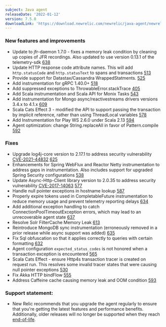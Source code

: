 ```yaml
---
subject: Java agent
releaseDate: '2022-01-12'
version: 7.5.0
downloadLink: 'https://download.newrelic.com/newrelic/java-agent/newrelic-agent/7.5.0/'
---
```


### New features and improvements
* Update to jfr-daemon 1.7.0 - fixes a memory leak condition by cleaning up copies of JFR recordings. Also updated to use version 0.13.1 of the telemetry-sdk [638](https://github.com/newrelic/newrelic-java-agent/pull/638)
* Update HTTP response code attribute names. This will add `http.statusCode` and `http.statusText` to spans and transactions [513](https://github.com/newrelic/newrelic-java-agent/pull/513)
* Provide support for Datastax/Cassandra WrappedStatments. [525](https://github.com/newrelic/newrelic-java-agent/pull/525)
* Add instrumentation for gRPC 1.40.0+ [518](https://github.com/newrelic/newrelic-java-agent/pull/518)
* Add suppressed exceptions to ThrowableError.stackTrace [405](https://github.com/newrelic/newrelic-java-agent/pull/405)
* Add Scala instrumentation and Scala API for Monix Tasks [543](https://github.com/newrelic/newrelic-java-agent/pull/543)
* Add instrumentation for Mongo async/reactivestreams drivers versions 3.4.x to 4.1.x [609](https://github.com/newrelic/newrelic-java-agent/pull/609)
* Scala Cats Effect 3 - modified the API to support passing the transaction by implicit reference, rather than using ThreadLocal variables [578](https://github.com/newrelic/newrelic-java-agent/pull/578)
* Add Instrumentation for Play WS 2.6.0 under Scala 2.13 [594](https://github.com/newrelic/newrelic-java-agent/pull/594)
* Agent optimization: change String.replaceAll in favor of Pattern.compile [592](https://github.com/newrelic/newrelic-java-agent/pull/592)

### Fixes
* Upgrade log4j-core version to 2.17.1 to address security vulnerability [CVE-2021-44832](https://cve.mitre.org/cgi-bin/cvename.cgi?name=CVE-2021-44832) [625](https://github.com/newrelic/newrelic-java-agent/pull/625)
* Enhancements for Spring WebFlux and Reactor Netty instrumentation to address gaps in instrumentation. Also includes support for upgraded Spring Security configurations [538](https://github.com/newrelic/newrelic-java-agent/pull/538)
* Update Async-Http-Client library version to 2.0.35 to address security vulnerability [CVE-2017-14063](https://cve.mitre.org/cgi-bin/cvename.cgi?name=CVE-2017-14063)  [577](https://github.com/newrelic/newrelic-java-agent/pull/577)
* Handle null pointer exceptions in hostname lookup [587](https://github.com/newrelic/newrelic-java-agent/pull/587)
* Properly expire tokens used in CompletableFuture instrumentation to reduce memory usage and prevent telemetry reporting delays [634](https://github.com/newrelic/newrelic-java-agent/pull/634)
* Add additional exception handling to catch ConnectionPoolTimeoutException errors, which may lead to an unrecoverable agent state [637](https://github.com/newrelic/newrelic-java-agent/pull/637)
* Resolve Solr FilterCache Memory Leak [613](https://github.com/newrelic/newrelic-java-agent/pull/613)
* Reintroduce MongoDB sync instrumentation (erroneously removed in a prior release while async support was added) [635](https://github.com/newrelic/newrelic-java-agent/pull/635)
* Fix Sql obfuscation so that it applies correctly to queries with certain formatting [632](https://github.com/newrelic/newrelic-java-agent/pull/632)
* Agent configuration `expected_status_codes` is not honored when a transaction exception is encountered [565](https://github.com/newrelic/newrelic-java-agent/pull/565)
* Scala Cats Effect - ensure Http4s transaction tracer is created on request run. This resolves some invalid tracer states that were causing null pointer exceptions [530](https://github.com/newrelic/newrelic-java-agent/pull/530)
* Fix Akka HTTP bindFlow [555](https://github.com/newrelic/newrelic-java-agent/pull/555)
* Address Caffeine cache causing memory leak and OOM condition  [593](https://github.com/newrelic/newrelic-java-agent/pull/593)

### Support statement:
* New Relic recommends that you upgrade the agent regularly to ensure that you're getting the latest features and
  performance benefits. Additionally, older releases will no longer be supported when they reach
  [end-of-life](https://docs.newrelic.com/docs/using-new-relic/cross-product-functions/install-configure/notification-changes-new-relic-saas-features-distributed-software/).
